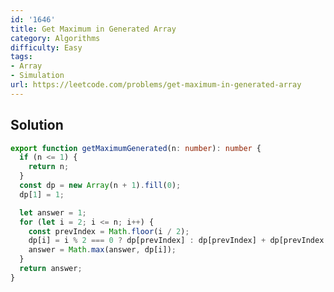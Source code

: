 ```yaml
---
id: '1646'
title: Get Maximum in Generated Array
category: Algorithms
difficulty: Easy
tags:
- Array
- Simulation
url: https://leetcode.com/problems/get-maximum-in-generated-array
---
```


## Solution

```typescript filename="solution.ts" copy
export function getMaximumGenerated(n: number): number {
  if (n <= 1) {
    return n;
  }
  const dp = new Array(n + 1).fill(0);
  dp[1] = 1;

  let answer = 1;
  for (let i = 2; i <= n; i++) {
    const prevIndex = Math.floor(i / 2);
    dp[i] = i % 2 === 0 ? dp[prevIndex] : dp[prevIndex] + dp[prevIndex + 1];
    answer = Math.max(answer, dp[i]);
  }
  return answer;
}
```

